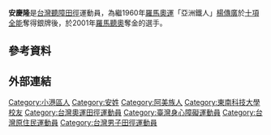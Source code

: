 {{Infobox sportsperson
| name=安慶隆
| image=
| real_name=安慶隆
| native_name=
| native_name_lang=
| romanizedname=An Ching-Lung
| birth_name=安慶隆
| nationality={{ROC-TWN}}
| national_team={{TPE}}
| ethnicity=
| hometown=
| citizenship=
| birth_date={{Birth date and age|year=1976|month=11|day=23}}
| birth_place={{ROC-TWN}}高雄縣小港鄉
| death_date=
| death_place=
| resting_place=
| monuments=
| residence={{ROC-TWN}}
| education=東南科技大學
| alma_mater=東南科技大學
| occupation=
| years_active=2001年－
| height=
| weight=
| spouse=
| country={{ROC-TWN}}
| sport=棒球、田徑
| disability=聽力殘疾
| disability_class=
| rank=
| event=混合運動
| collegeteam=
| team=
| coach=
| retired=
| coaching=
| worlds=
{{collapsible list
|'''2001年夏季聽障奧林匹克運動會'''：田徑110公尺跨欄第六名
|'''2001年夏季聽障奧林匹克運動會'''：田徑十項混合運動第一名
|'''2005年夏季聽障奧林匹克運動會'''：田徑十項混合運動第二名
|'''2009年夏季聽障奧林匹克運動會'''：田徑撐竿跳高第二名
|'''2009年夏季聽障奧林匹克運動會'''：田徑十項混合運動第三名
}}
| regionals=
| nationals=
{{collapsible list
|'''中華民國99年全國身心障礙國民運動會聽障男子組'''：田徑標槍第二名
|'''中華民國99年全國身心障礙國民運動會聽障男子組'''：田徑鉛球第五名
|'''中華民國99年全國身心障礙國民運動會聽障男子組'''：田徑跳高第一名
|'''中華民國99年全國身心障礙國民運動會聽障男子組'''：田徑跳遠第一名
|'''中華民國99年全國身心障礙國民運動會聽障男子組'''：田徑4×100公尺接力第一名
|'''中華民國99年全國身心障礙國民運動會聽障男子組'''：田徑110公尺跨欄第一名
|'''中華民國101年全國身心障礙國民運動會聽障男子組'''：田徑鐵餅第五名
|'''中華民國101年全國身心障礙國民運動會聽障男子組'''：田徑跳高第一名
|'''中華民國101年全國身心障礙國民運動會聽障男子組'''：田徑跳遠第三名
|'''中華民國101年全國身心障礙國民運動會聽障男子組'''：田徑4×100公尺接力第三名
|'''中華民國101年全國身心障礙國民運動會聽障男子組'''：田徑110公尺跨欄第一名
}}
| paralympics=
| pb=
{{collapsible list
|'''鐵餅'''：31.12公尺（2012年）
|'''標槍'''：48.31公尺（2009年）
|'''鉛球'''：10.92公尺（2009年）
|'''撐竿跳高'''：4.55公尺（2009年）
|'''跳高'''：1.74公尺（2012年 '''中華民國全國身心障礙國民運動會聽障男子組紀錄'''）
|'''跳遠'''：6.65公尺（2009年）
|'''100公尺'''：11.52秒（2009年）
|'''400公尺'''：54.64秒（2009年）
|'''1500公尺'''：5分13.97秒（2009年）
|'''110公尺跨欄'''：15.94秒（2009年）
|'''十項混合運動'''（1984 Tables）：6106（2009年）
}}
| medaltemplates=
{{MedalCountry|{{TPE}}}}
{{MedalSport|男子田徑}}
{{MedalCompetition|夏季聽障奧林匹克運動會}}
{{MedalGold|[[2001年夏季聽障奧林匹克運動會|2001年]]義大利羅馬|十項混合運動}}
{{MedalSilver|[[2005年夏季聽障奧林匹克運動會|2005年]]澳大利亞維多利亞州墨爾本|十項混合運動}}
{{MedalSilver|[[2009年夏季聽障奧林匹克運動會|2009年]]中華民國臺北市|撐竿跳高}}
{{MedalBronze|[[2009年夏季聽障奧林匹克運動會|2009年]]中華民國臺北市|十項混合運動}}
| updated=2022年5月24日
}}
'''安慶隆'''{{BD|1976年|11月23日||}}是[[台灣|台灣]][[聽障|聽障]][[田徑|田徑]]運動員，為繼1960年[[1960年夏季奧林匹克運動會|羅馬奧運]]「亞洲鐵人」[[楊傳廣|楊傳廣]]於[[十項全能|十項全能]]奪得銀牌後，於2001年[[2001年夏季聽障奧林匹克運動會|羅馬聽奧]]奪金的選手。

== 參考資料 ==
{{Reflist}}

== 外部連結 ==

{{DEFAULTSORT:An Ching-Lung}}
[[Category:小港區人|Category:小港區人]]
[[Category:安姓|Category:安姓]]
[[Category:阿美族人|Category:阿美族人]]
[[Category:東南科技大學校友|Category:東南科技大學校友]]
[[Category:台灣奧運田徑運動員|Category:台灣奧運田徑運動員]]
[[Category:臺灣身心障礙運動員|Category:臺灣身心障礙運動員]]
[[Category:台灣原住民運動員|Category:台灣原住民運動員]]
[[Category:台灣男子田徑運動員|Category:台灣男子田徑運動員]]